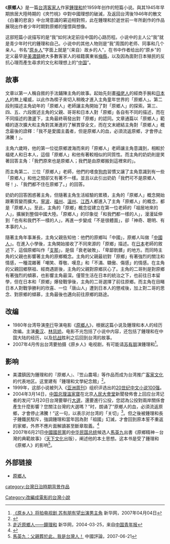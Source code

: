 《'''原鄉人'''》是一篇[[台湾|台湾]][[客家人|客家人]]作家[[鍾理和|鍾理和]]於1959年创作的短篇小说。與其1945年早期旅居大陸時期的《夾竹桃》中對中國理想的破滅，及返回台湾後1946年的散文《白薯的悲哀》中台灣意識的窘迫相對照，此在鍾理和於逝世前一年所創作的作品展現出作者少年时期對原鄉的憧憬與想像。

这部短篇小说描写的是“我”如何决定前往中国的心路历程。小说中的主人公“我”就是青少年时代的鍾理和自己。小说中的其他人物则是“我”周围的老师、同事和几个亲人。书名“[[原乡人|原乡人]]”字面上就是“（来自）故乡的人”，在书中作者给出的“原乡”的定义最早是[[美濃區|美濃鎮]]絕大多數客家人的祖籍廣東省[[梅縣|梅縣]]，以及因為面對日本殖民的反抗心理而產生尋求的文化和理想上的“[[中国|中国]]”。

== 故事 ==
文章以第一人稱自敘的手法鋪陳主角的故事。起始先刻畫[[福佬人|福佬人]]的經商手腕和[[日本人|日本人]]的無上權威，以此作為楔子來切入稍晚才進入主角童年世界的「原鄉人」。第二段則描述主角幼年的「原鄉人」老師讓主角開始了對「原鄉人」的探索。第三、四、五、六段敘述主角的父親、哥哥和日本人對「原鄉」各自有不同的描述，而在不同描述的激盪下，主角最終萌發出對「原鄉」的認同。文章通篇以「原鄉人」範疇的逐次擴大和主角對其漸進的了解貫穿全文，而在文末總結主角對「原鄉人」概念最後的詮釋：「我不是愛國主義者，但是原鄉人的血，必須流返原鄉，才會停止沸騰！」。

主角六歲時，他的第一位從原鄉渡海而來的「原鄉人」老師讓主角意識到，相較於福佬人和日本人，這個「原鄉人」和他有著較相似的同質性。而主角的奶奶則是笑著回答主角：「我們原來也是原鄉人；我們是由原鄉搬到這裡來的」。

而主角第二、三位「原鄉人」老師，他們的嗜食[[狗肉|狗肉]]習慣又讓了主角意識到有一些「原鄉人」和他之間卻又有著不一樣。並且以此引出奶奶「我們可不是原鄉人呀！」、「我們都不住在原鄉了。」的回答。

奶奶的回答困惑著主角，但隨著主角生活經驗的累積，主角的「原鄉人」概念開始跟著質變而擴大。[[寧波|寧波]]、[[福州|福州]]、[[溫州|溫州]]、[[江西|江西]]人都進入了主角「原鄉人」的概念，都是「原鄉人」。至此，主角的「原鄉」概念從建立在第一位老師的「祖居地來的人」，擴展到整個中國大陸。「原鄉人」的印象從「和我們都一樣的人」，漫漫延伸到「也有和我們不一樣的人」，再進一步變成「不是很體面」，卻「神奇、聰明、有本事的人」。

隨著主角年事漸長，主角父親告知他：他們的原鄉叫「中國」，原鄉人叫做「[[中國人|中國人]]」。在進入小學後，主角開始接收了不同來源的「原鄉」描述。在[[日本|日本]]老師的敘述下，這個原鄉叫作「[[支那|支那]]」，是個「衰老破敗」、「卑鄙骯髒」的地方。而同時主角的父親也影響著主角的原鄉概念。主角的父親最初對「原鄉」有著強烈的關注和情感，一種混雜著「嘲笑、尊敬、嘆息」和「不滿、驕傲、傷感」的情感。在主角的父親回鄉祭祖、經商遇匪後，主角的父親對原鄉灰心了。主角的二哥則是對原鄉有著強烈的傾慕，也影響主角最深。僅管生活在日本的統治之下，也前往日本留學，但在日本和「原鄉」爆發戰爭後，主角的二哥選擇了前往原鄉。而主角在目睹日本人對戰爭勝利的欣喜、一位「唐山人」遭到日本人的懲戒後，加上對二哥的思念、對原鄉的傾慕，主角最後也邁向前往原鄉的路途。

== 改编 ==
*1980年台湾导演[[李行|李行]]导演电影《[[原乡人_(电影)|原鄉人]]》，根据这篇小说及鍾理和本人的经历改编。主演[[秦汉|秦汉]]、[[林凤娇|林凤娇]]。电影不光包括了小说中内容，还包括了鍾理和在中国大陆的经历，以及[[抗战|抗战]]胜利之后回到台湾的故事。
*2007年4月传出台湾要拍摄《原乡人》电视剧，有可能请[[苏有朋|苏有朋]]演鍾理和<ref>[http://news.xinhuanet.com/ent/2007-04/04/content_5932022.htm 《原乡人》将拍电视剧 苏有朋有望出演男主角] {{Wayback|url=http://news.xinhuanet.com/ent/2007-04/04/content_5932022.htm |date=20070607030335 }}新华网，2007年04月04日</ref>。

== 影响 ==
*美濃鎮因为鍾理和的『原鄉人』、『笠山農場』等作品而成为台湾推广[[客家文化|客家文化]]的代表地区。这里建有「鍾理和文學紀念館」<ref>{{Cite web |url=http://www.easytravel.com.tw/action/meinung/page5.htm |title=文學原鄉 |accessdate=2007-08-07 |archive-date=2012-07-30 |archive-url=https://archive.is/20120730215700/http://www.easytravel.com.tw/action/meinung/page5.htm |dead-url=yes }}</ref>。
*1999年，这部小说被列入《[[亚洲周刊|亚洲周刊]]》组织评选出的[[20世纪中文小说100强|20世纪中文小说100强]]。
*2004年3月14日，[[中国总理|中国总理]][[溫家寶|溫家寶]]在北京[[人民大會堂|人民大會堂]]新聞發佈會上回应台湾记者的发问“3月20日台灣要舉行[[2004年中華民國總統大選|大選]]，還要進行公投，您認為公投對兩岸關係會產生什麼影響？您關注台灣的大選嗎？”时，朗诵了“原鄉人的血，必須流返原鄉，才會停止沸騰！”这一句，以表示对台湾的「关切」<ref>[http://news.xinhuanet.com/book/2004-03/25/content_1381487.htm 走近原鄉人——鐘理和] {{Wayback|url=http://news.xinhuanet.com/book/2004-03/25/content_1381487.htm |date=20170509103213 }}新华网，2004-03-25，来自[[中国青年报|中国青年报]]</ref>。但之後被鍾理和長子鍾鐵民駁斥，強調鍾理和當年因為對「祖國」幻滅，才會回到原本誓不重返的家鄉，外界不應片面解讀甚至斷章取義。<ref>{{Cite web |url=http://forums.chinatimes.com/report/people_story/20081011/inside3.html |title=祖國幻滅 悲憤返鄉 |access-date=2014-06-21 |archive-date=2018-11-29 |archive-url=https://web.archive.org/web/20181129005342/http://forums.chinatimes.com/report/people_story/20081011/inside3.html |dead-url=yes }}</ref>
*2007年6月21日[[中國國民黨|中國國民黨]]的[[中华民国总统|中华民国总统]]候选人[[馬英九|馬英九]]出書《原鄉精神－台灣的典範故事》（[[天下文化|天下文化]]出版），阐述他的本土思想。这本书是受了鍾理和《原鄉人》的影响<ref>[http://www.chinareviewnews.com/doc/1003/9/3/5/100393525.html?coluid=11&kindid=0&docid=100393525 馬英九：父親葬於此，我是台灣人！] {{Wayback|url=http://www.chinareviewnews.com/doc/1003/9/3/5/100393525.html?coluid=11&kindid=0&docid=100393525 |date=20150923203037 }}中國評論，2007-06-21</ref>。

== 外部链接 ==
*[http://literature.ihakka.net/hakka/author/zhong_li_he/he_composition/he_onlin/short_story/short_16.htm 原鄉人]{{Wayback|url=http://literature.ihakka.net/hakka/author/zhong_li_he/he_composition/he_onlin/short_story/short_16.htm |date=20070827004708 }}


[[Category:改編成電影的台灣小說|Category:改編成電影的台灣小說]]
[[category:台灣日治時期背景作品|category:台灣日治時期背景作品]]
